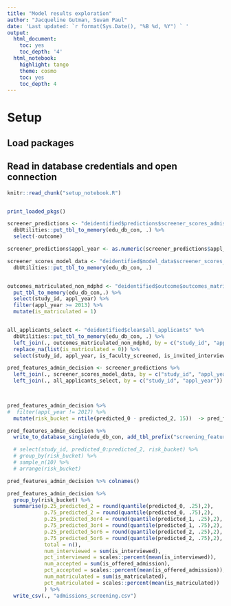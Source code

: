 ```yaml
---
title: "Model results exploration"
author: "Jacqueline Gutman, Suvam Paul"
date: 'Last updated: `r format(Sys.Date(), "%B %d, %Y") ` '
output:
  html_document:
    toc: yes
    toc_depth: '4'
  html_notebook:
    highlight: tango
    theme: cosmo
    toc: yes
    toc_depth: 4
---
```


# Setup
## Load packages
## Read in database credentials and open connection

```r
knitr::read_chunk("setup_notebook.R")
```

```r
```

```r
print_loaded_pkgs()
```


```r


screener_predictions <- "deidentified$predictions$screener_scores_admissions" %>% 
  dbUtilities::put_tbl_to_memory(edu_db_con, .) %>% 
  select(-outcome)

screener_predictions$appl_year <- as.numeric(screener_predictions$appl_year)

screener_scores_model_data <- "deidentified$model_data$screener_scores_admissions" %>% 
  dbUtilities::put_tbl_to_memory(edu_db_con, .)


outcomes_matriculated_non_mdphd <- "deidentified$outcome$outcomes_matriculated_non_mdphd" %>% 
  put_tbl_to_memory(edu_db_con,.) %>% 
  select(study_id, appl_year) %>% 
  filter(appl_year >= 2013) %>% 
  mutate(is_matriculated = 1)


all_applicants_select <- "deidentified$clean$all_applicants" %>% 
  dbUtilities::put_tbl_to_memory(edu_db_con, .) %>% 
  left_join(., outcomes_matriculated_non_mdphd, by = c("study_id", "appl_year")) %>% 
  replace_na(list(is_matriculated = 0)) %>% 
  select(study_id, appl_year, is_faculty_screened, is_invited_interview, is_interviewed, is_committee_reviewed, is_offered_admission, is_matriculated) 


```



```r

pred_features_admin_decision <- screener_predictions %>% 
  left_join(., screener_scores_model_data, by = c("study_id", "appl_year")) %>% 
  left_join(., all_applicants_select, by = c("study_id", "appl_year"))

  
```


```r


pred_features_admin_decision %>% 
#  filter(appl_year != 2017) %>% 
  mutate(risk_bucket = ntile(predicted_0 - predicted_2, 15))  -> pred_features_admin_decision

pred_features_admin_decision %>%
  write_to_database_single(edu_db_con, add_tbl_prefix("screening_features_with_risk_bucket", status = "predictions"))

  # select(study_id, predicted_0:predicted_2, risk_bucket) %>% 
  # group_by(risk_bucket) %>% 
  # sample_n(10) %>% 
  # arrange(risk_bucket)

pred_features_admin_decision %>% colnames()
```


```r


pred_features_admin_decision %>% 
  group_by(risk_bucket) %>% 
  summarise(p.25_predicted_2 = round(quantile(predicted_0, .25),2),
            p.75_predicted_2 = round(quantile(predicted_0, .75),2),
            p.25_predicted_3or4 = round(quantile(predicted_1, .25),2),
            p.75_predicted_3or4 = round(quantile(predicted_1, .75),2),
            p.25_predicted_5or6 = round(quantile(predicted_2, .25),2),
            p.75_predicted_5or6 = round(quantile(predicted_2, .75),2),
            total = n(),
            num_interviewed = sum(is_interviewed),
            pct_interviewed = scales::percent(mean(is_interviewed)), 
            num_accepted = sum(is_offered_admission),
            pct_accepted = scales::percent(mean(is_offered_admission)),
            num_matriculated = sum(is_matriculated), 
            pct_matriculated = scales::percent(mean(is_matriculated))
            ) %>% 
  write_csv(., "admissions_screening.csv")



```

